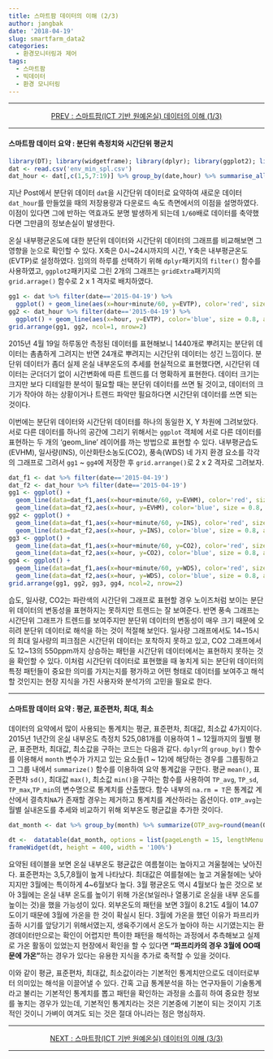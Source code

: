 ```yaml
---
title: 스마트팜 데이터의 이해 (2/3)
author: jangbak
date: '2018-04-19'
slug: smartfarm_data2
categories:
  - 환경모니터링과 제어
tags:
  - 스마트팜
  - 빅데이터
  - 환경 모니터링
---
```


---

<center> [PREV : 스마트팜(ICT 기반 원예온실) 데이터의 이해 (1/3)](/post/smartfarm_data) </center>

---

#### 스마트팜 데이터 요약 : 분단위 측정치와 시간단위 평균치

```r
library(DT); library(widgetframe); library(dplyr); library(ggplot2); library(gridExtra)
dat <- read.csv('env_min_spl.csv')
dat_hour <- dat[,c(1,5,7:19)] %>% group_by(date,hour) %>% summarise_all(funs(mean))
```

지난 Post에서 분단위 데이터 `dat`을 시간단위 데이터로 요약하여 새로운 데이터 `dat_hour`를 만들었을 때의 저장용량과 다운로드 속도 측면에서의 이점을 설명하였다. 이점이 있다면 그에 반하는 역효과도 분명 발생하게 되는데 `1/60`배로 데이터를 축약했다면 그만큼의 정보손실이 발생한다. 

온실 내부평균온도에 대한 분단위 데이터와 시간단위 데이터의 그래프를 비교해보면 그 영향을 눈으로 확인할 수 있다. X축은 0시~24시까지의 시간, Y축은 내부평균온도(EVTP)로 설정하였다. 임의의 하루를 선택하기 위해 `dplyr`패키지의 `filter()` 함수를 사용하였고, `ggplot2`패키지로 그린 2개의 그래프는 `gridExtra`패키지의 `grid.arrage()` 함수로 2 x 1 격자로 배치하였다.  

```r
gg1 <- dat %>% filter(date=='2015-04-19') %>% 
  ggplot() + geom_line(aes(x=hour+minute/60, y=EVTP), color='red', size = 0.8, alpha = 0.8)
gg2 <- dat_hour %>% filter(date=='2015-04-19') %>% 
  ggplot() + geom_line(aes(x=hour, y=EVTP), color='blue', size = 0.8, alpha = 0.8)
grid.arrange(gg1, gg2, ncol=1, nrow=2)
```

2015년 4월 19일 하루동안 측정된 데이터를 표현해보니 1440개로 뿌려지는 분단위 데이터는 촘촘하게 그려지는 반면 24개로 뿌려지는 시간단위 데이터는 성긴 느낌이다. 분단위 데이터가 좀더 실제 온실 내부온도의 추세를 현실적으로 표현했다면, 시간단위 데이터는 군더더기 없이 시간변화에 따른 트렌드를 더 명확하게 표현한다. 데이터 크기는 크지만 보다 디테일한 분석이 필요할 때는 분단위 데이터를 쓰면 될 것이고, 데이터의 크기가 작아야 하는 상황이거나 트렌드 파악만 필요하다면 시간단위 데이터를 쓰면 되는 것이다. 

이번에는 분단위 데이터와 시간단위 데이터를 하나의 동일한 X, Y 차원에 그려보았다. 서로 다른 데이터를 하나의 공간에 그리기 위해서는 `ggplot` 객체에 서로 다른 데이터를 표현하는 두 개의 'geom_line' 레이어를 까는 방법으로 표현할 수 있다. 내부평균습도(EVHM), 일사량(INS), 이산화탄소농도(CO2), 풍속(WDS) 네 가지 환경 요소를 각각의 그래프로 그려서 `gg1` ~ `gg4`에 저장한 후 `grid.arrange()`로 2 x 2 격자로 그려보자. 

```r
dat_f1 <- dat %>% filter(date=='2015-04-19')
dat_f2 <- dat_hour %>% filter(date=='2015-04-19') 
gg1 <- ggplot() + 
  geom_line(data=dat_f1,aes(x=hour+minute/60, y=EVHM), color='red', size = 0.8, alpha = 0.5) +
  geom_line(data=dat_f2,aes(x=hour, y=EVHM), color='blue', size = 0.8, alpha = 0.8)
gg2 <- ggplot() + 
  geom_line(data=dat_f1,aes(x=hour+minute/60, y=INS), color='red', size = 0.8, alpha = 0.5) +
  geom_line(data=dat_f2,aes(x=hour, y=INS), color='blue', size = 0.8, alpha = 0.8)
gg3 <- ggplot() + 
  geom_line(data=dat_f1,aes(x=hour+minute/60, y=CO2), color='red', size = 0.8, alpha = 0.5) +
  geom_line(data=dat_f2,aes(x=hour, y=CO2), color='blue', size = 0.8, alpha = 0.8)
gg4 <- ggplot() + 
  geom_line(data=dat_f1,aes(x=hour+minute/60, y=WDS), color='red', size = 0.8, alpha = 0.5) +
  geom_line(data=dat_f2,aes(x=hour, y=WDS), color='blue', size = 0.8, alpha = 0.8)
grid.arrange(gg1, gg2, gg3, gg4, ncol=2, nrow=2)
```

습도, 일사량, CO2는 파란색의 시간단위 그래프로 표현할 경우 노이즈처럼 보이는 분단위 데이터의 변동성을 표현하지는 못하지만 트렌드는 잘 보여준다. 반면 풍속 그래프는 시간단위 그래프가 트렌드를 보여주지만 분단위 데이터의 변동성이 매우 크기 때문에 오히려 분단위 데이터로 해석을 하는 것이 적절해 보인다. 일사량 그래프에서도 14~15시의 최대 일사량의 피크점은 시간단위 데이터는 포착하지 못하고 있고, CO2 그래프에서도 12~13의 550ppm까지 상승하는 패턴을 시간단위 데이터에서는 표현하지 못하는 것을 확인할 수 있다. 이처럼 시간단위 데이터로 표현했을 때 놓치게 되는 분단위 데이터의 특정 패턴들이 중요한 의미를 가지는지를 평가하고 어떤 형태로 데이터를 보여주고 해석할 것인지는 현장 지식을 가진 사용자와 분석가의 고민을 필요로 한다.

---

#### 스마트팜 데이터 요약 : 평균, 표준편차, 최대, 최소

데이터의 요약에서 많이 사용되는 통계치는 평균, 표준편차, 최대값, 최소값 4가지이다. 2015년 1년간의 온실 내부온도 측정치 525,081개를 이용하여 1 ~ 12월까지의 월별 평균, 표준편차, 최대값, 최소값을 구하는 코드는 다음과 같다. `dplyr`의 `group_by()` 함수를 이용해서 `month` 변수가 가지고 있는 요소들(1 ~ 12)에 해당하는 경우를 그룹핑하고 그 그룹 내에서 `summarize()` 함수를 이용하여 요약 통계값을 구한다. 평균 `mean()`, 표준편차 `sd()`, 최대값 `max()`, 최소값 `min()`을 구하는 함수를 사용하여 `TP_avg`, `TP_sd`, `TP_max`,`TP_min`의 변수명으로 통계치를 산출했다. 함수 내부의 `na.rm = T`은 통계값 계산에서 결측치`NA`가 존재할 경우는 제거하고 통계치를 계산하라는 옵션이다. `OTP_avg`는 월별 실내온도를 추세와 비교하기 위해 외부온도 평균값을 추가한 것이다. 

```r
dat_month <- dat %>% group_by(month) %>% summarize(OTP_avg=round(mean(OTP,na.rm=T),2),TP_avg=round(mean(EVTP,na.rm=T),2),TP_sd=round(sd(EVTP,na.rm=T),2),TP_max=max(EVTP,na.rm=T),TP_min=min(EVTP,na.rm=T))
```

```r
dt <-  datatable(dat_month, options = list(pageLength = 15, lengthMenu = c(15)),fillContainer = T)
frameWidget(dt, height = 400, width = '100%')
```

요약된 테이블을 보면 온실 내부온도 평균값은 여름철이는 높아지고 겨울철에는 낮아진다. 표준편차는 3,5,7,8월이 높게 나타났다. 최대값은 여를철에는 높고 겨울철에는 낮아지지만 3월에는 특이하게 4~6월보다 높다. 3월 평균온도 역시 4월보다 높은 것으로 보아 3월에는 온실 내부 온도를 높이기 위해 가온(보일러나 열풍기로 온실을 내부 온도를 높이는 것)을 했을 가능성이 있다. 외부온도의 패턴을 보면 3월이 8.21도 4월이 14.07도이기 때문에 3월에 가온을 한 것이 확실시 된다.  3월에 가온을 했던 이유가 파프리카 출하 시기를 앞당기기 위해서였는지, 생육주기에서 온도가 높아야 하는 시기였는지는 환경데이터만으로는 확인이 어렵지만 특이한 패턴을 해석하는 과정에서 추측해보고 실제로 가온 활동이 있었는지 현장에서 확인을 할 수 있다면 **"파프리카의 경우 3월에 OO때문에 가온"**하는 경우가 있다는 유용한 지식을 추가로 축적할 수 있을 것이다. 

이와 같이 평균, 표준편차, 최대값, 최소값이라는 기본적인 통계치만으로도 데이터로부터 의미있는 해석을 이끌어낼 수 있다. 간혹 고급 통계분석을 하는 연구자들이 기술통계라고 불리는 기본적인 통계치를 뽑고 패턴을 확인하는 과정을 소흘히 하여 중요한 정보를 놓치는 경우가 있는데, 기본적인 통계치라는 것은 기본중에 기본이 되는 것이지 기초적인 것이니 가벼이 여겨도 되는 것은 절대 아니라는 점은 명심하자. 

---

<center> [NEXT : 스마트팜(ICT 기반 원예온실) 데이터의 이해 (3/3)](/post/smartfarm_data3) </center>

---





